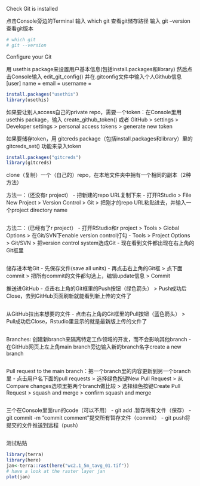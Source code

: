 Check Git is installed

点击Console旁边的Terminal
输入 which git 查看git储存路径
输入 git --version 查看git版本
```r
# which git
# git --version
```

Configure your Git

用 usethis package来设置用户基本信息(包括install.packages和library)
然后点击Console输入 edit_git_config() 并在.gitconfig文件中输入个人Github信息
[user]
    name = 
    email = 
    username = 
```r
install.packages("usethis")
library(usethis)
```

如果要让别人access自己的private repo，需要一个token：在Console里用 usethis package，输入 create_github_token() 或者 GitHub > settings > Developer settings > personal access tokens > generate new token

如果要储存token，用 gitcreds package（包括install.packages和library）里的 gitcreds_set() 功能来录入token

```r
install.packages("gitcreds")
library(gitcreds)
```

clone（复制）一个（自己的）repo，在本地文件夹中拥有一个相同的副本（2种方法）

方法一：（还没有r project）
- 把新建的repo URL复制下来
- 打开RStudio > File New Project > Version Control > Git > 把刚才的repo URL粘贴进去，并输入一个project directory name
```r
```

方法二：（已经有了r project）
- 打开RStudio和r project > Tools > Global Options > 在Git/SVN下enable version control打勾
- Tools > Project Options > Git/SVN > 把version control system选成Git
- 现在看到文件都出现在右上角的Git框里
```r
```

储存进本地Git
- 先保存文件(save all units)
- 再点击右上角的Git框 > 点下面commit > 把所有commit的文件都勾选上，编辑update信息 > Commit

推送进GitHub
- 点击右上角的Git框里的Push按钮（绿色箭头） > Push成功后Close，去到GitHub页面刷新就能看到新上传的文件了
```r
```

从GitHub拉出来想要的文件
- 点击右上角的Git框里的Pull按钮（蓝色箭头） > Pull成功后Close，Rstudio里显示的就是最新版上传的文件了
```r
```

Branches: 创建新branch来隔离特定工作领域的开发，而不会影响其他branch
- 在GitHub网页上左上角main branch旁边输入新的branch名字create a new branch 
```r
```

Pull request to the main branch：把一个branch里的内容更新到另一个branch里
- 点击用户名下面的pull requests > 选择绿色按键New Pull Request > 从Compare changes选项里把两个branch做比较 > 选择绿色按键Create Pull Request > squash and merge > confirm squash and merge
```r
```

三个在Console里面run的code（可以不用）
- git add .暂存所有文件（保存）
- git commit -m "commit comment"提交所有暂存文件（commit）
- git push将提交的文件推送到远程（push）
```r
```

测试粘贴
```r
library(terra)
library(here)
jan<-terra::rast(here("wc2.1_5m_tavg_01.tif"))
# have a look at the raster layer jan
plot(jan)
```
